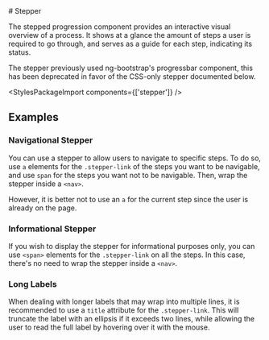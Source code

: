 
<Meta of={StepperStories} />

<div className="docs-title">
  # Stepper

  <nav>
    <link-design of={JSON.stringify(StepperStories)}></link-design>
  </nav>
</div>

<p className="lead">The stepped progression component provides an interactive visual overview of a process. It shows at a glance the amount of steps a user is required to go through, and serves as a guide for each step, indicating its status.</p>

<div className="alert alert-warning mb-bigger-big">
  <p className="alert-heading">The stepper previously used ng-bootstrap's progressbar component, this has been deprecated in favor of the CSS-only stepper documented below.</p>
  <div className="d-flex justify-content-end"><PostComponentDemoLink component="stepper" /></div>
</div>

<Canvas sourceState="shown" of={StepperStories.Default} />
<div className="hide-col-default">
  <Controls of={StepperStories.Default} />
</div>

<StylesPackageImport components={['stepper']} />

## Examples

### Navigational Stepper

You can use a stepper to allow users to navigate to specific steps.
To do so, use `a` elements for the `.stepper-link` of the steps you want to be navigable, and use `span` for the steps you want not to be navigable.
Then, wrap the stepper inside a `<nav>`.

However, it is better not to use an `a` for the current step since the user is already on the page.

<Canvas of={StepperStories.NavigationalStepper} />

### Informational Stepper

If you wish to display the stepper for informational purposes only, you can use `<span>` elements for the `.stepper-link` on all the steps.
In this case, there's no need to wrap the stepper inside a `<nav>`.

<Canvas of={StepperStories.InformationalStepper} />

### Long Labels

When dealing with longer labels that may wrap into multiple lines, it is recommended to use a `title` attribute for the `.stepper-link`.
This will truncate the label with an ellipsis if it exceeds two lines, while allowing the user to read the full label by hovering over it with the mouse.

<Canvas of={StepperStories.LongLabels} />
